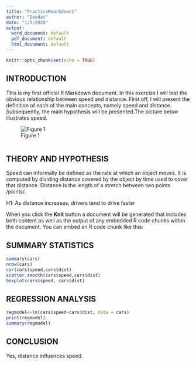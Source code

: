 ```yaml
---
title: "PracticeRmarkdown1"
author: "Deodat"
date: "1/5/2020"
output:
  word_document: default
  pdf_document: default
  html_document: default
---
```


```r
knitr::opts_chunk$set(echo = TRUE)
```

## **INTRODUCTION**

This is my first official R Markdown document. In this exercise I will test the obvious relationship between speed and distance. First off, I will present the definition of each of the main concepts, namely speed and distance. Subsequently, the main hypothesis will be presented.The picture below illustrates speed. 

![Figure 1](model.png)



```r

```


## **THEORY AND HYPOTHESIS**  
Speed can informally be defined as the rate at which an object moves. It is computed by dividing distance covered by the object by time used to cover that distance. Distance is the length of a stretch between two points /points/.

H1: As distance increases, drivers tend to drive faster

When you click the **Knit** button a document will be generated that includes both content as well as the output of any embedded R code chunks within the document. You can embed an R code chunk like this:

## **SUMMARY STATISTICS**

```r
summary(cars)
nrow(cars)
cor(cars$speed,cars$dist)
scatter.smooth(cars$speed,cars$dist)
boxplot(cars$speed, cars$dist)
```

## **REGRESSION ANALYSIS**
```r
regmodel<-lm(cars$speed~cars$dist, data = cars)
print(regmodel)
summary(regmodel)
```


## **CONCLUSION**
Yes, distance influences speed.

